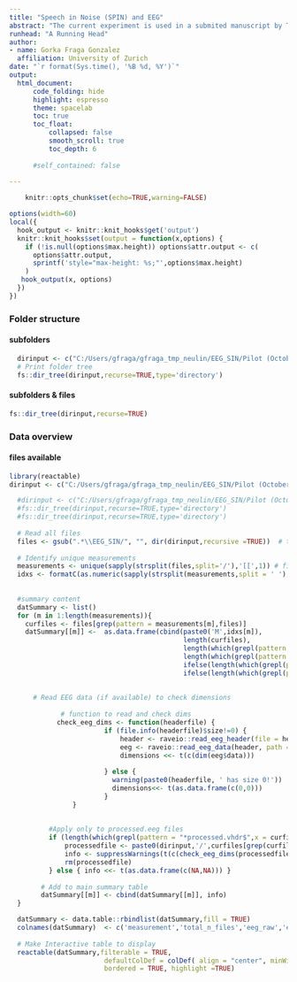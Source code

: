 ```yaml
---
title: "Speech in Noise (SPIN) and EEG" 
abstract: "The current experiment is used in a submited manuscript by Thomas Houweling (under review). It is set to examine associations between EEG activity and speech in noise recognition. Task requires hearing a digit name embbeded in different levels of noise and pressing the corresponding digit in a pad (digits are 1:6,8:9). <br><br> Data from N = 25 adults (after 7 subjects discarded;initial sample mean age 23.5, SD=3.9 years; 29 female)  <br><br>  Performance measures per trial are accuracy (correct/incorrect) and clarity rating (1-9 subjective scale). SNR of presentation are calibrated per individual in a pretest,  defining 3 SNR levels: SRT50 (50% correctness in calibration test), SRT-1.5db (noisier), SRT+1.5db (less noisy). <br><br> Prestimulus alpha power (8.5-12Hz) in noisy trials was higher for correct than for incorrect trials, and for those rated as clearer vs less clear. Linear mixed effect logistic regression model: accuracy ~ α power * SNR + (1|subject:digit) using source-reconstructed power found significant prediction in a left posterior temporal area in -300  to -50 ms. Interaction with stimuli difficulty: positive influence of alpha for recognizing clearer targets, but negative influence for the less clear targets." 
runhead: "A Running Head"
author:
- name: Gorka Fraga Gonzalez
  affiliation: University of Zurich
date: "`r format(Sys.time(), '%B %d, %Y')`"
output: 
  html_document:
      code_folding: hide
      highlight: espresso
      theme: spacelab
      toc: true
      toc_float:
          collapsed: false
          smooth_scroll: true
          toc_depth: 6
        
      #self_contained: false
      
---
```


```r

    knitr::opts_chunk$set(echo=TRUE,warning=FALSE)

```

```r
options(width=60)
local({
  hook_output <- knitr::knit_hooks$get('output')
  knitr::knit_hooks$set(output = function(x,options) {
    if (!is.null(options$max.height)) options$attr.output <- c(
      options$attr.output,
      sprintf('style="max-height: %s;"',options$max.height)
    )
   hook_output(x, options)    
  })
})

```

### Folder structure {.tabset}
#### subfolders
```r
  dirinput <- c("C:/Users/gfraga/gfraga_tmp_neulin/EEG_SIN/Pilot (October 2021)_GFG")
  # Print folder tree    
  fs::dir_tree(dirinput,recurse=TRUE,type='directory')

```
#### subfolders & files
```r
fs::dir_tree(dirinput,recurse=TRUE)
```

### {-}

### Data overview {.tabset}
#### files available

```r
library(reactable) 
dirinput <- c("C:/Users/gfraga/gfraga_tmp_neulin/EEG_SIN/Pilot (October 2021)_GFG")

  #dirinput <- c("C:/Users/gfraga/gfraga_tmp_neulin/EEG_SIN/Pilot (October 2021)_GFG")
  #fs::dir_tree(dirinput,recurse=TRUE,type='directory')
  #fs::dir_tree(dirinput,recurse=TRUE,type='directory')
  
  # Read all files
  files <- gsub(".*\\EEG_SIN/", "", dir(dirinput,recursive =TRUE))  # trimmed list of subdirectories and files from main data directory 
  
  # Identify unique measurements
  measurements <- unique(sapply(strsplit(files,split='/'),'[[',1)) # first directory should indicate measurement
  idxs <- formatC(as.numeric(sapply(strsplit(measurements,split = ' '),'[[',2)),  width = 2, format = "d", flag = "0")
  
  
  #summary content 
  datSummary <- list()
  for (m in 1:length(measurements)){
    curfiles <- files[grep(pattern = measurements[m],files)]  
    datSummary[[m]] <-  as.data.frame(cbind(paste0('M',idxs[m]),
                                            length(curfiles), 
                                            length(which(grepl(pattern = "*raw.*.eeg",x = curfiles))),
                                            length(which(grepl(pattern = "*processed.*.eeg*",x = curfiles))),
                                            ifelse(length(which(grepl(pattern = "*.wav$",x = curfiles)))>0,'yes','no'),
                                            ifelse(length(which(grepl(pattern = "Readme*",x = curfiles)))>0,'yes','no')))
                      
    
      # Read EEG data (if available) to check dimensions
           
             # function to read and check dims  
            check_eeg_dims <- function(headerfile) {
                        if (file.info(headerfile)$size!=0) {
                            header <- raveio::read_eeg_header(file = headerfile)
                            eeg <- raveio::read_eeg_data(header, path = gsub('.vhdr','.eeg',headerfile))
                            dimensions <<- t(c(dim(eeg$data)))
                            
                        } else { 
                          warning(paste0(headerfile, ' has size 0!'))
                          dimensions<<- t(as.data.frame(c(0,0)))
                        }  
                }
              
      
          #Apply only to processed.eeg files   
          if (length(which(grepl(pattern = "*processed.vhdr$",x = curfiles)))==1) {
              processedfile <- paste0(dirinput,'/',curfiles[grep(curfiles,pattern='*processed.vhdr')]) 
              info <- suppressWarnings(t(c(check_eeg_dims(processedfile))))  #run func to gather dimensions
              rm(processedfile)
          } else { info <<- t(as.data.frame(c(NA,NA))) }
           
        # Add to main summary table            
        datSummary[[m]] <- cbind(datSummary[[m]], info)
  }

  datSummary <- data.table::rbindlist(datSummary,fill = TRUE)
  colnames(datSummary)  <- c('measurement','total_n_files','eeg_raw','eeg_processed','wav_files?','readme_files?', 'proc.eeg_rows','proc.eeg_cols')
  
  # Make Interactive table to display
  reactable(datSummary,filterable = TRUE,   
                        defaultColDef = colDef( align = "center", minWidth = 70,headerStyle = list(background = "#f7f7f8")),  
                        bordered = TRUE, highlight =TRUE)
```
 

